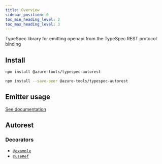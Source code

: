 ```yaml
---
title: Overview
sidebar_position: 0
toc_min_heading_level: 2
toc_max_heading_level: 3
---
```



TypeSpec library for emitting openapi from the TypeSpec REST protocol binding

## Install

<Tabs>
<TabItem value="spec" label="In a spec" default>

```bash
npm install @azure-tools/typespec-autorest
```

</TabItem>
<TabItem value="library" label="In a library" default>

```bash
npm install --save-peer @azure-tools/typespec-autorest
```

</TabItem>
</Tabs>

## Emitter usage

[See documentation](./emitter.md)

## Autorest

### Decorators

- [`@example`](./decorators.md#@Autorest.example)
- [`@useRef`](./decorators.md#@Autorest.useRef)
